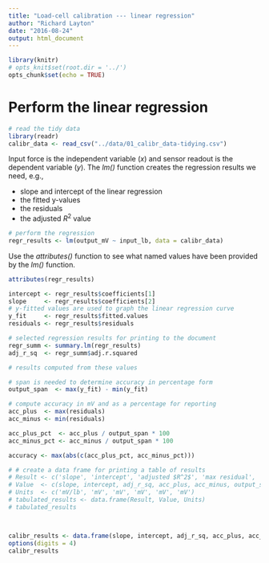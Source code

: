 ```yaml
---
title: "Load-cell calibration --- linear regression"
author: "Richard Layton"
date: "2016-08-24"
output: html_document
---
```


```r
library(knitr)
# opts_knit$set(root.dir = '../')
opts_chunk$set(echo = TRUE)
```


# Perform the linear regression 

```r
# read the tidy data
library(readr)
calibr_data <- read_csv("../data/01_calibr_data-tidying.csv")
```

Input force is the independent variable (*x*) and sensor readout is the dependent variable (*y*). The *lm()* function creates the regression results we need, e.g., 

- slope and intercept of the linear regression
- the fitted y-values 
- the residuals 
- the adjusted $R^2$ value


```r
# perform the regression
regr_results <- lm(output_mV ~ input_lb, data = calibr_data)
```

Use the *attributes()* function to see what named values have been provided by the *lm()* function.

```r
attributes(regr_results)
```

```r
intercept <- regr_results$coefficients[1]
slope     <- regr_results$coefficients[2]
# y-fitted values are used to graph the linear regression curve
y_fit     <- regr_results$fitted.values
residuals <- regr_results$residuals
```


```r

# selected regression results for printing to the document
regr_summ <- summary.lm(regr_results)
adj_r_sq  <- regr_summ$adj.r.squared

# results computed from these values

# span is needed to determine accuracy in percentage form
output_span  <- max(y_fit) - min(y_fit)

# compute accuracy in mV and as a percentage for reporting
acc_plus  <- max(residuals)
acc_minus <- min(residuals)

acc_plus_pct  <- acc_plus / output_span * 100
acc_minus_pct <- acc_minus / output_span * 100

accuracy <- max(abs(c(acc_plus_pct, acc_minus_pct)))

# # create a data frame for printing a table of results
# Result <- c('slope', 'intercept', 'adjusted $R^2$', 'max residual', 'min residual', 'output span')
# Value  <- c(slope, intercept, adj_r_sq, acc_plus, acc_minus, output_span)
# Units  <- c('mV/lb', 'mV', 'mV', 'mV', 'mV', 'mV')
# tabulated_results <- data.frame(Result, Value, Units)
# tabulated_results



calibr_results <- data.frame(slope, intercept, adj_r_sq, acc_plus, acc_minus, output_span, row.names = NULL)
options(digits = 4)
calibr_results
```



<br><br><br>
